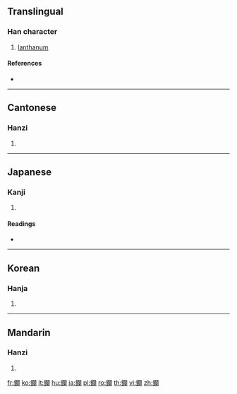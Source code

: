 {{character info/new}}
{{also|镧}}
==Translingual==

===Han character===
{{Han char|rn=167|rad=金|as=17|sn=25|four=87120|canj=CANW}}

# [[lanthanum]]

====References====
* {{Han ref|kx=1326.270|dkj=41047|dj=1827.320|hdz=64274.070|uh=946D|ud=37997|bh=F953|bd=63827}}

----

==Cantonese==

===Hanzi===
{{yue-hanzi|jyut=|y=laan4|sim=镧}}

# {{defn|lang=yue|sort=金17}}

----

==Japanese==

===Kanji===
{{ja-kanji|grade=|rs=金17}}

# {{defn|lang=ja|sort=金17}}

====Readings====
* {{ja-readings|on=[[らん]] (ran)|kun=[[らんたにうむ]] (rantaniumu)|nanori=}}

----

==Korean==

===Hanja===
{{ko-hanja|hangeul=란|eumhun=|rv=ran|mr=ran|y=lan}}

# {{defn|lang=ko|sort=金17}}

----

==Mandarin==

===Hanzi===
{{cmn-hanzi|sim=镧|pin=[[làn]] ([[lan4]])|wg=lan<sup>4</sup>}}

# {{defn|lang=cmn|sort=金17}}

[[fr:鑭]]
[[ko:鑭]]
[[lt:鑭]]
[[hu:鑭]]
[[ja:鑭]]
[[pl:鑭]]
[[ro:鑭]]
[[th:鑭]]
[[vi:鑭]]
[[zh:鑭]]